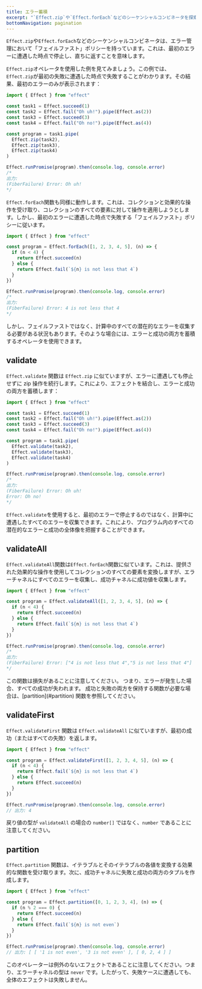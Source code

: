 ```yaml
---
title: エラー蓄積
excerpt: "`Effect.zip`や`Effect.forEach`などのシーケンシャルコンビネータを探索することで、Effectプログラミングにおけるエラー処理方法を発見しましょう。「フェイルファスト」ポリシーについて学び、`Effect.validate`、`Effect.validateAll`、`Effect.validateFirst`、`Effect.partition`などの関数を使用してエラーを蓄積するための代替アプローチを探りましょう。"
bottomNavigation: pagination
---
```


`Effect.zip`や`Effect.forEach`などのシーケンシャルコンビネータは、エラー管理において「フェイルファスト」ポリシーを持っています。これは、最初のエラーに遭遇した時点で停止し、直ちに返すことを意味します。

`Effect.zip`オペレータを使用した例を見てみましょう。この例では、`Effect.zip`が最初の失敗に遭遇した時点で失敗することがわかります。その結果、最初のエラーのみが表示されます：

```ts twoslash
import { Effect } from "effect"

const task1 = Effect.succeed(1)
const task2 = Effect.fail("Oh uh!").pipe(Effect.as(2))
const task3 = Effect.succeed(3)
const task4 = Effect.fail("Oh no!").pipe(Effect.as(4))

const program = task1.pipe(
  Effect.zip(task2),
  Effect.zip(task3),
  Effect.zip(task4)
)

Effect.runPromise(program).then(console.log, console.error)
/*
出力:
(FiberFailure) Error: Oh uh!
*/
```

`Effect.forEach`関数も同様に動作します。これは、コレクションと効果的な操作を受け取り、コレクションのすべての要素に対して操作を適用しようとします。しかし、最初のエラーに遭遇した時点で失敗する「フェイルファスト」ポリシーに従います。

```ts twoslash
import { Effect } from "effect"

const program = Effect.forEach([1, 2, 3, 4, 5], (n) => {
  if (n < 4) {
    return Effect.succeed(n)
  } else {
    return Effect.fail(`${n} is not less that 4`)
  }
})

Effect.runPromise(program).then(console.log, console.error)
/*
出力:
(FiberFailure) Error: 4 is not less that 4
*/
```

しかし、フェイルファストではなく、計算中のすべての潜在的なエラーを収集する必要がある状況もあります。そのような場合には、エラーと成功の両方を蓄積するオペレータを使用できます。

## validate

`Effect.validate` 関数は `Effect.zip` に似ていますが、エラーに遭遇しても停止せずに zip 操作を続行します。これにより、エフェクトを結合し、エラーと成功の両方を蓄積します：

```ts twoslash
import { Effect } from "effect"

const task1 = Effect.succeed(1)
const task2 = Effect.fail("Oh uh!").pipe(Effect.as(2))
const task3 = Effect.succeed(3)
const task4 = Effect.fail("Oh no!").pipe(Effect.as(4))

const program = task1.pipe(
  Effect.validate(task2),
  Effect.validate(task3),
  Effect.validate(task4)
)

Effect.runPromise(program).then(console.log, console.error)
/*
出力:
(FiberFailure) Error: Oh uh!
Error: Oh no!
*/
```

`Effect.validate`を使用すると、最初のエラーで停止するのではなく、計算中に遭遇したすべてのエラーを収集できます。これにより、プログラム内のすべての潜在的なエラーと成功の全体像を把握することができます。

## validateAll

`Effect.validateAll`関数は`Effect.forEach`関数に似ています。これは、提供された効果的な操作を使用してコレクションのすべての要素を変換しますが、エラーチャネルにすべてのエラーを収集し、成功チャネルに成功値を収集します。

```ts twoslash
import { Effect } from "effect"

const program = Effect.validateAll([1, 2, 3, 4, 5], (n) => {
  if (n < 4) {
    return Effect.succeed(n)
  } else {
    return Effect.fail(`${n} is not less that 4`)
  }
})

Effect.runPromise(program).then(console.log, console.error)
/*
出力:
(FiberFailure) Error: ["4 is not less that 4","5 is not less that 4"]
*/
```

<Warning>
  この関数は損失があることに注意してください。
  つまり、エラーが発生した場合、すべての成功が失われます。
  成功と失敗の両方を保持する関数が必要な場合は、[partition](#partition)
  関数を参照してください。
</Warning>

## validateFirst

`Effect.validateFirst` 関数は `Effect.validateAll` に似ていますが、最初の成功（またはすべての失敗）を返します。

```ts twoslash
import { Effect } from "effect"

const program = Effect.validateFirst([1, 2, 3, 4, 5], (n) => {
  if (n < 4) {
    return Effect.fail(`${n} is not less that 4`)
  } else {
    return Effect.succeed(n)
  }
})

Effect.runPromise(program).then(console.log, console.error)
// 出力: 4
```

戻り値の型が `validateAll` の場合の `number[]` ではなく、`number` であることに注意してください。

## partition

`Effect.partition` 関数は、イテラブルとそのイテラブルの各値を変換する効果的な関数を受け取ります。次に、成功チャネルに失敗と成功の両方のタプルを作成します。

```ts twoslash
import { Effect } from "effect"

const program = Effect.partition([0, 1, 2, 3, 4], (n) => {
  if (n % 2 === 0) {
    return Effect.succeed(n)
  } else {
    return Effect.fail(`${n} is not even`)
  }
})

Effect.runPromise(program).then(console.log, console.error)
// 出力: [ [ '1 is not even', '3 is not even' ], [ 0, 2, 4 ] ]
```

このオペレーターは例外のないエフェクトであることに注意してください。つまり、エラーチャネルの型は `never` です。したがって、失敗ケースに遭遇しても、全体のエフェクトは失敗しません。
